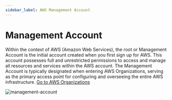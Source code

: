 ```yaml
---
sidebar_label: AWS Management Account
---
```


# Management Account

Within the context of AWS (Amazon Web Services), the root or Management Account is the initial account created when you first sign up for AWS. This account possesses full and unrestricted permissions to access and manage all resources and services within the AWS account. The Management Account is typically designated when entering AWS Organizations, serving as the primary access point for configuring and overseeing the entire AWS infrastructure. [Go to AWS Organizations <FiExternalLink/>](https://console.aws.amazon.com/organizations/v2/home/accounts)

<Zoom>
  <img
    src="/img/provider/aws/managment-account-helper.png"
    alt="management-account"
    style={{ height: '250px', width: 'auto' }}
  />
</Zoom>